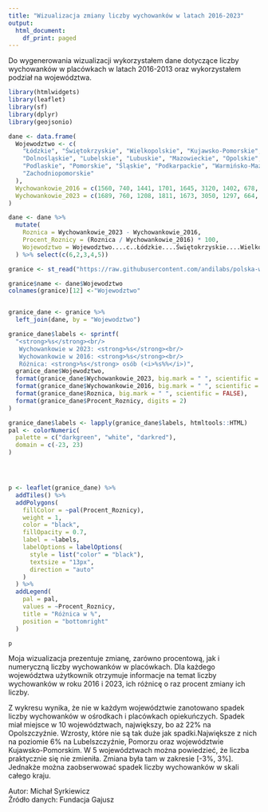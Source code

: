 ---
title: "Wizualizacja zmiany liczby wychowanków w latach 2016-2023"
output:
  html_document:
    df_print: paged
---
Do wygenerowania wizualizacji wykorzystałem dane dotyczące liczby wychowanków w placówkach w latach 2016-2013 oraz wykorzystałem podział na województwa.
```{r Użyte pakiety, message=FALSE, warning=FALSE,include = FALSE}
library(htmlwidgets)
library(leaflet)
library(sf)
library(dplyr)
library(geojsonio)

```
```{r Przygotowywanie danych do wizualizacji, message=FALSE, warning=FALSE,,include = FALSE}


dane <- data.frame(
  Wojewodztwo <- c(
    "Łódzkie", "Świętokrzyskie", "Wielkopolskie", "Kujawsko-Pomorskie", "Małopolskie", 
    "Dolnośląskie", "Lubelskie", "Lubuskie", "Mazowieckie", "Opolskie", 
    "Podlaskie", "Pomorskie", "Śląskie", "Podkarpackie", "Warmińsko-Mazurskie",
    "Zachodniopomorskie"
  ),
  Wychowankowie_2016 = c(1560, 740, 1441, 1701, 1645, 3120, 1402, 678, 2675, 695, 581, 1415, 3542, 966, 1350,1403),
  Wychowankowie_2023 = c(1689, 760, 1208, 1811, 1673, 3050, 1297, 664, 2531, 539, 597, 1501, 3131, 819, 1182, 1205)
)

dane <- dane %>%
  mutate(
    Roznica = Wychowankowie_2023 - Wychowankowie_2016,
    Procent_Roznicy = (Roznica / Wychowankowie_2016) * 100,
    Wojewodztwo = Wojewodztwo....c..Łódzkie....Świętokrzyskie....Wielkopolskie...
  ) %>% select(c(6,2,3,4,5))

granice <- st_read("https://raw.githubusercontent.com/andilabs/polska-wojewodztwa-geojson/refs/heads/master/polska-wojewodztwa.geojson")


```
```{r Tworzenie mapy, message=FALSE, warning=FALSE,include = FALSE}

granice$name <- dane$Wojewodztwo
colnames(granice)[12] <-"Wojewodztwo"


granice_dane <- granice %>%
  left_join(dane, by = "Wojewodztwo")

granice_dane$labels <- sprintf(
  "<strong>%s</strong><br/>
   Wychowankowie w 2023: <strong>%s</strong><br/>
   Wychowankowie w 2016: <strong>%s</strong><br/>
   Różnica: <strong>%s</strong> osób (<i>%s%%</i>)",
  granice_dane$Wojewodztwo,  
  format(granice_dane$Wychowankowie_2023, big.mark = " ", scientific = FALSE), 
  format(granice_dane$Wychowankowie_2016, big.mark = " ", scientific = FALSE), 
  format(granice_dane$Roznica, big.mark = " ", scientific = FALSE), 
  format(granice_dane$Procent_Roznicy, digits = 2)
)

granice_dane$labels <- lapply(granice_dane$labels, htmltools::HTML)
pal <- colorNumeric(
  palette = c("darkgreen", "white", "darkred"),
  domain = c(-23, 23)
)




p <- leaflet(granice_dane) %>%
  addTiles() %>%
  addPolygons(
    fillColor = ~pal(Procent_Roznicy),  
    weight = 1,
    color = "black",
    fillOpacity = 0.7,
    label = ~labels, 
    labelOptions = labelOptions(
      style = list("color" = "black"),
      textsize = "13px",
      direction = "auto"
    )
  ) %>%
  addLegend(
    pal = pal,
    values = ~Procent_Roznicy,
    title = "Różnica w %",
    position = "bottomright"
  )

```
```{r,echo=FALSE}
p
```
Moja wizualizacja prezentuje zmianę, zarówno procentową, jak i numeryczną liczby wychowanków w placówkach. Dla każdego województwa użytkownik otrzymuje informacje na temat liczby wychowanków w roku 2016 i 2023, ich różnicę o raz procent zmiany ich liczby. <br>

Z wykresu wynika, że nie w każdym województwie zanotowano spadek liczby wychowanków w ośrodkach i placówkach opiekuńczych. Spadek miał miejsce w 10 województwach, największy, bo aż 22% na Opolszczyźnie.
Wzrosty, które nie są tak duże jak spadki.Największe z nich na poziomie 6% na Lubelszczyźnie, Pomorzu oraz województwie Kujawsko-Pomorskim. W 5 województwach można powiedzieć, że liczba praktycznie się nie zmieniła. Zmiana była tam w zakresie [-3%, 3%].
Jednakże można zaobserwować spadek liczby wychowanków w skali całego kraju.

Autor: Michał Syrkiewicz <br>
Źródło danych: Fundacja Gajusz